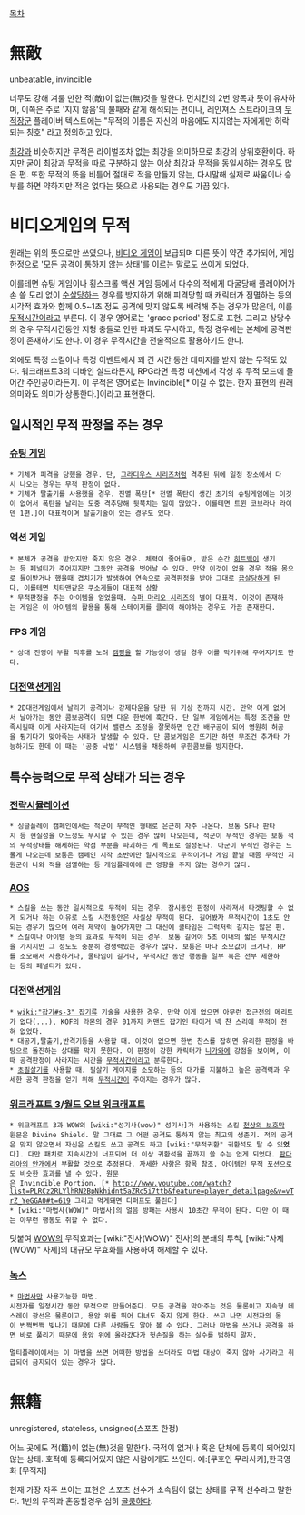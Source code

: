 [[목차]]
= 無敵 =
unbeatable, invincible

너무도 강해 겨룰 만한 적(敵)이 없는(無)것을 말한다. 
먼치킨의 2번 항목과 뜻이 유사하며, 이쪽은 주로 '지지 않음'의 불패와 같게 해석되는 편이나, 레인져스 스트라이크의 [[무적장군]] 플레이버 텍스트에는 "무적의 이름은 자신의 마음에도 지지않는 자에게만 허락되는 칭호" 라고 정의하고 있다. 

[[최강]]과 비슷하지만 무적은 라이벌조차 없는 최강을 의미하므로 최강의 상위호환이다. 하지만 굳이 최강과 무적을 따로 구분하지 않는 이상 최강과 무적을 동일시하는 경우도 많은 편. 또한 무적의 뜻을 비틀어 절대로 적을 만들지 않는, 다시말해 실제로 싸움이나 승부를 하면 약하지만 적은 없다는 뜻으로 사용되는 경우도 가끔 있다.

= 비디오게임의 무적 =
원래는 위의 뜻으로만 쓰였으나, [[비디오 게임]]이 보급되며 다른 뜻이 약간 추가되어, 게임 한정으로 '모든 공격이 통하지 않는 상태'를 이르는 말로도 쓰이게 되었다. 

이를테면 슈팅 게임이나 횡스크롤 액션 게임 등에서 다수의 적에게 다굴당해 플레이어가 손 쓸 도리 없이 [[순살]]당하는 경우를 방지하기 위해 피격당할 때 캐릭터가 점멸하는 등의 시각적 효과와 함께 0.5~1초 정도 공격에 맞지 않도록 배려해 주는 경우가 많은데, 이를 [[무적시간]]이라고 부른다. 이 경우 영어로는 'grace period' 정도로 표현. 그리고 상당수의 경우 무적시간동안 지형 충돌로 인한 파괴도 무시하고, 특정 경우에는 본체에 공격판정이 존재하기도 한다. 이 경우 무적시간을 전술적으로 활용하기도 한다.

외에도 특정 스킬이나 특정 이벤트에서 꽤 긴 시간 동안 데미지를 받지 않는 무적도 있다. 워크래프트3의 디바인 실드라든지, RPG라면 특정 미션에서 각성 후 무적 모드에 들어간 주인공이라든지. 이 무적은 영어로는 Invincible[* 이길 수 없는. 한자 표현의 원래 의미와도 의미가 상통한다.]이라고 표현한다.
== 일시적인 무적 판정을 주는 경우 ==
=== [[슈팅 게임]] ===
 * 기체가 피격을 당했을 경우. 단, [[그라디우스 시리즈]]처럼 격추된 뒤에 일정 장소에서 다시 나오는 경우는 무적 판정이 없다. 
 * 기체가 탈출기를 사용했을 경우. 전멸 폭탄[* 전멸 폭탄이 생긴 초기의 슈팅게임에는 이것이 없어서 폭탄을 날리는 도중 격추당해 뒷북치는 일이 많았다. 이를테면 트윈 코브라나 라이덴 1편.]이 대표적이며 탈출기술이 있는 경우도 있다.
=== 액션 게임 ===
 * 본체가 공격을 받았지만 죽지 않은 경우. 체력이 줄어들며, 받은 순간 [[히트백]]이 생기는 등 페널티가 주어지지만 그동안 공격을 벗어날 수 있다. 만약 이것이 없을 경우 적을 몸으로 들이받거나 했을때 겹치기가 발생하여 연속으로 공격판정을 받아 그대로 [[끔살]]당하게 된다. 이를테면 [[치타맨]]같은 쿠소게들이 대표적 상황
 * 무적판정을 주는 아이템을 얻었을때. [[슈퍼 마리오 시리즈]]의 별이 대표적. 이것이 존재하는 게임은 이 아이템의 활용을 통해 스테이지를 클리어 해야하는 경우도 가끔 존재한다.
=== FPS 게임 ===
 * 상대 진영이 부활 직후를 노려 [[캠핑]]을 할 가능성이 생길 경우 이를 막기위해 주어지기도 한다.
=== [[대전액션게임]] ===
 * 2D대전게임에서 날리기 공격이나 강제다운을 당한 뒤 기상 전까지 시간. 만약 이게 없어서 날아가는 동안 콤보공격이 되면 다운 한번에 훅간다. 단 일부 게임에서는 특정 조건을 만족시킬때 이게 사라지는데 여기서 밸런스 조정을 잘못하면 인간 배구공이 되어 영원히 허공을 튕기다가 맞아죽는 사태가 발생할 수 있다. 단 콤보게임은 뜨기만 하면 무조건 추가타 가능하기도 한데 이 때는 '공중 낙법' 시스템을 채용하여 무한콤보를 방지한다.
== 특수능력으로 무적 상태가 되는 경우 ==
=== [[전략시뮬레이션]] ===
 * 싱글플레이 캠페인에서는 적군이 무적인 형태로 은근히 자주 나온다. 보통 SF나 판타지 등 현실성을 어느정도 무시할 수 있는 경우 많이 나오는데, 적군이 무적인 경우는 보통 적의 무적상태를 해제하는 약점 부분을 파괴하는 게 목표로 설정된다. 아군이 무적인 경우는 드물게 나오는데 보통은 캠페인 시작 초반에만 일시적으로 무적이거나 게임 끝날 때쯤 무적인 지원군이 나와 적을 섬멸하는 등 게임플레이에 큰 영향을 주지 않는 경우가 많다. 
=== [[AOS]] ===
 * 스킬을 쓰는 동안 일시적으로 무적이 되는 경우. 잠시동안 판정이 사라져서 타겟팅할 수 없게 되거나 하는 이유로 스킬 시전동안은 사실상 무적이 된다. 길어봤자 무적시간이 1초도 안되는 경우가 많으며 여러 제약이 들어가지만 그 대신에 쿨타임은 그럭저럭 길지는 않은 편.
 * 스킬이나 아이템 등의 효과로 무적이 되는 경우. 보통 길어야 5초 이내의 짧은 무적시간을 가지지만 그 정도도 충분히 경쟁력있는 경우가 많다. 보통은 마나 소모값이 크거나, HP를 소모해서 사용하거나, 쿨타임이 길거나, 무적시간 동안 행동을 일부 혹은 전부 제한하는 등의 페널티가 있다. 
=== [[대전액션게임]] ===
 * [[wiki:"잡기#s-3" 잡기류]] 기술을 사용한 경우. 만약 이게 없으면 아무런 접근전의 메리트가 없다(...), KOF의 라몬의 경우 01까지 커맨드 잡기인 타이거 넥 찬 스리에 무적이 전혀 없었다.
 * 대공기,탈출기,반격기등을 사용할 때. 이것이 없으면 한번 찬스를 잡히면 유리한 판정을 바탕으로 돌진하는 상대를 막지 못한다. 이 판정이 강한 캐릭터가 [[니가와]]에 강점을 보이며, 이때 공격판정이 사라지는 시간을 [[무적시간]]이라고 분류한다.
 * [[초필살기]]를 사용할 때. 필살기 게이지를 소모하는 등의 대가를 지불하고 높은 공격력과 우세한 공격 판정을 얻기 위해 [[무적시간]]이 주어지는 경우가 많다.  
=== [[워크래프트 3]]/[[월드 오브 워크래프트]] ===
 * 워크래프트 3과 WOW의 [wiki:"성기사(wow)" 성기사]가 사용하는 스킬 [[천상의 보호막]] 
 원문은 Divine Shield. 말 그대로 그 어떤 공격도 통하지 않는 최고의 생존기. 적의 공격은 맞지 않으면서 자신은 스킬도 쓰고 공격도 하고 [wiki:"무적귀환" 귀환석도 탈 수 있'''었'''다]. 다만 패치로 지속시간이 너프되어 더 이상 귀환석을 끝까지 쓸 수는 없게 되었다. [[판다리아의 안개]]에서 부활할 것으로 추정된다. 자세한 사항은 항목 참조. 아이템인 무적 포션으로도 비슷한 효과를 낼 수 있다. 원문은 Invincible Portion. [* http://www.youtube.com/watch?list=PLRCz2RLYlhRN2BpNkhidnt5aZRc5i7ttb&feature=player_detailpage&v=vTrZ_YeGGA0#t=619 그리고 먹게돼면 디퍼프도 풀린다]
 * [wiki:"마법사(WOW)" 마법사]의 얼음 방패는 사용시 10초간 무적이 된다. 다만 이 때는 아무런 행동도 취할 수 없다. 
덧붙여 [[WOW]]의 무적효과는 [wiki:"전사(WOW)" 전사]의 분쇄의 투척, [wiki:"사제(WOW)" 사제]의 대규모 무효화를 사용하여 해제할 수 있다. 
=== [[녹스]] ===
 * [[마법사]]만 사용가능한 마법. 
 시전자를 일정시간 동안 무적으로 만들어준다. 모든 공격을 막아주는 것은 물론이고 지속형 데스레이 광선은 물론이고, 용암 위를 뛰어 다녀도 죽지 않게 한다. 쓰고 나면 시전자의 몸이 번쩍번쩍 빛나기 때문에 다른 사람들도 알아 볼 수 있다. 그러나 마법을 쓰거나 공격을 하면 바로 풀리기 때문에 용암 위에 올라갔다가 헛손질을 하는 실수를 범하지 말자.

 멀티플레이에서는 이 마법을 쓰면 어떠한 방법을 쓰더라도 마법 대상이 죽지 않아 사기라고 취급되어 금지되어 있는 경우가 많다. 
= 無籍 =
unregistered, stateless, unsigned(스포츠 한정)

어느 곳에도 적(籍)이 없는(無)것을 말한다.
국적이 없거나 혹은 단체에 등록이 되어있지 않는 상태. 호적에 등록되어있지 않은 사람에게도 쓰인다. 예:[쿠호인 무라사키],한국영화 [무적자]

현재 가장 자주 쓰이는 표현은 스포츠 선수가 소속팀이 없는 상태를 무적 선수라고 말한다. 1번의 무적과 혼동할경우 심히 [[골룸]]하다.
